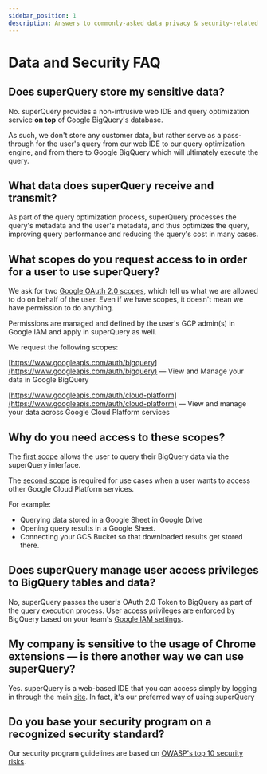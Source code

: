 ```yaml
---
sidebar_position: 1
description: Answers to commonly-asked data privacy & security-related questions
---
```


# Data and Security FAQ

## Does superQuery store my sensitive data?

No. superQuery provides a non-intrusive web IDE and query optimization service **on top** of Google BigQuery's database.

As such, we don't store any customer data, but rather serve as a pass-through for the user's query from our web IDE to our query optimization engine, and from there to Google BigQuery which will ultimately execute the query.

## What data does superQuery receive and transmit?

As part of the query optimization process, superQuery processes the query's metadata and the user's metadata, and thus optimizes the query, improving query performance and reducing the query's cost in many cases.

## What scopes do you request access to in order for a user to use superQuery?

We ask for two [Google OAuth 2.0 scopes](https://developers.google.com/identity/protocols/googlescopes#bigqueryv2), which tell us what we are allowed to do on behalf of the user. Even if we have scopes, it doesn't mean we have permission to do anything.

Permissions are managed and defined by the user's GCP admin(s) in Google IAM and apply in superQuery as well.

We request the following scopes:

<!-- textlint-disable terminology -->

[https://www.googleapis.com/auth/bigquery](https://www.googleapis.com/auth/bigquery) &mdash; View and Manage your data in Google BigQuery

<!-- textlint-enable -->

[https://www.googleapis.com/auth/cloud-platform](https://www.googleapis.com/auth/cloud-platform) &mdash; View and manage your data across Google Cloud Platform services

## Why do you need access to these scopes?

The [first scope](https://www.googleapis.com/auth/bigquery) allows the user to query their BigQuery data via the superQuery interface.

The [second scope](https://www.googleapis.com/auth/cloud-platform) is required for use cases when a user wants to access other Google Cloud Platform services.

For example:

- Querying data stored in a Google Sheet in Google Drive
- Opening query results in a Google Sheet.
- Connecting your GCS Bucket so that downloaded results get stored there.

## Does superQuery manage user access privileges to BigQuery tables and data?

No, superQuery passes the user's OAuth 2.0 Token to BigQuery as part of the query execution process. User access privileges are enforced by BigQuery based on your team's [Google IAM settings](<https://console.cloud.google.com/iam-admin/iam?project=tamir-215609)>).

## My company is sensitive to the usage of Chrome extensions &mdash; is there another way we can use superQuery?

Yes. superQuery is a web-based IDE that you can access simply by logging in through the main [site](http://web.superquery.io). In fact, it's our preferred way of using superQuery

## Do you base your security program on a recognized security standard?

Our security program guidelines are based on [OWASP's top 10 security risks](https://owasp.org/www-project-top-ten/).
